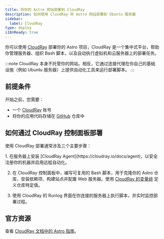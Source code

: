 ```yaml
---
title: 将你的 Astro 网站部署到 CloudRay
description: 如何使用 CloudRay 将 Astro 网站部署到 Ubuntu 服务器
sidebar:
  label: CloudRay
type: deploy
i18nReady: true
---
```


你可以使用 [CloudRay](https://cloudray.io) 部署你的 Astro 项目，CloudRay 是一个集中式平台，帮助你管理服务器、组织 Bash 脚本，以及自动执行虚拟机和云服务器上的部署任务。

:::note
CloudRay 本身不托管你的网站。相反，它通过连接代理在你自己的基础设施（例如 Ubuntu 服务器）上提供自动化工具来运行部署脚本。
:::

## 前提条件

开始之前，您需要：

- 一个 [CloudRay](https://app.cloudray.io) 账号
- 将你的应用代码存储在 [GitHub](https://github.com/) 仓库中

## 如何通过 CloudRay 控制面板部署

使用 CloudRay 部署通常涉及三个主要步骤：

<Steps>
1. 在服务器上安装 [CloudRay Agent](https://cloudray.io/docs/agent)，以安全注册你的机器并启用远程自动化。

2. 在 CloudRay 控制面板中，编写可复用的 Bash 脚本，用于克隆你的 Astro 仓库、安装依赖项、构建站点并配置 Web 服务器。使用 [CloudRay 的变量组](https://cloudray.io/docs/variable-groups) 定义仓库特定值。

3. 使用 CloudRay 的 Runlog 界面在你连接的服务器上执行脚本，并实时监控部署过程。
</Steps>

## 官方资源

查看 [CloudRay 文档中的 Astro 指南](https://cloudray.io/articles/how-to-deploy-your-astro-site)。